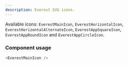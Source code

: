 ```yaml
---
description: Everest SVG icons.
---
```



Available icons: `EverestMainIcon`, `EverestHorizontalIcon`, `EverestHorizontalAlternateIcon`, `EverestAppSquareIcon`, `EverestAppRoundIcon` and `EverestAppCircleIcon`.

### Component usage
```js
<EverestMainIcon />
```
